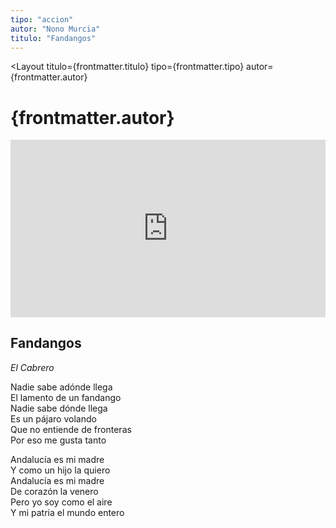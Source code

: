 ```yaml
---
tipo: "accion"
autor: "Nono Murcia"
titulo: "Fandangos"
---
```



<Layout
  titulo={frontmatter.titulo}
  tipo={frontmatter.tipo}
  autor={frontmatter.autor}
>

<Prose>
  <h1>{frontmatter.autor}</h1>
</Prose>

<div class="w-full">
  <div style="position:relative;padding-top:56.25%;">
    <iframe
      src="https://iframe.mediadelivery.net/embed/201842/373a1c84-54a5-4e46-92ec-46ffdfd89674?autoplay=false&loop=false&muted=false&preload=true&responsive=true"
      loading="lazy"
      style="border:0;position:absolute;top:0;height:100%;width:100%;"
      allow="accelerometer;gyroscope;autoplay;encrypted-media;picture-in-picture;"
      allowfullscreen="true"
    ></iframe>
  </div>
</div>

<Prose>

<ImageCaption
  mobileImgUrl={imageNonoCNT}
  desktopImgUrl={imageNonoCNT}
  alt=""
  caption="pie"
  clase="mt-20"
  hasCaption={true}
/>

<ImageCaption
  mobileImgUrl={imageNono2}
  desktopImgUrl={imageNono2}
  alt=""
  caption="pie"
  clase="mt-20"
  hasCaption={true}
/>

## Fandangos

_El Cabrero_

Nadie sabe adónde llega\
El lamento de un fandango \
Nadie sabe dónde llega \
Es un pájaro volando \
Que no entiende de fronteras \
Por eso me gusta tanto

Andalucía es mi madre \
Y como un hijo la quiero \
Andalucía es mi madre \
De corazón la venero \
Pero yo soy como el aire \
Y mi patria el mundo entero

</Prose>
</Layout>
